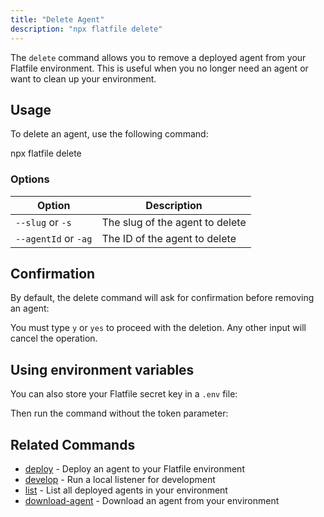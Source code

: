 ```yaml
---
title: "Delete Agent"
description: "npx flatfile delete"
---
```


<Snippet file="shared/dxpbanner.mdx" />

The `delete` command allows you to remove a deployed agent from your Flatfile environment. This is useful when you no longer need an agent or want to clean up your environment.

## Usage

To delete an agent, use the following command:

npx flatfile delete

### Options

| Option | Description |
| ------ | ----------- |
| `--slug` or `-s` | The slug of the agent to delete  |
| `--agentId` or `-ag` | The ID of the agent to delete |


## Confirmation

By default, the delete command will ask for confirmation before removing an agent:

You must type `y` or `yes` to proceed with the deletion. Any other input will cancel the operation.

## Using environment variables

You can also store your Flatfile secret key in a `.env` file:



Then run the command without the token parameter:



## Related Commands

- [deploy](/documentation/core-libraries/cli/deploy) - Deploy an agent to your Flatfile environment
- [develop](/documentation/core-libraries/cli/develop) - Run a local listener for development
- [list](/documentation/core-libraries/cli/list) - List all deployed agents in your environment
- [download-agent](/documentation/core-libraries/cli/download-agent) - Download an agent from your environment